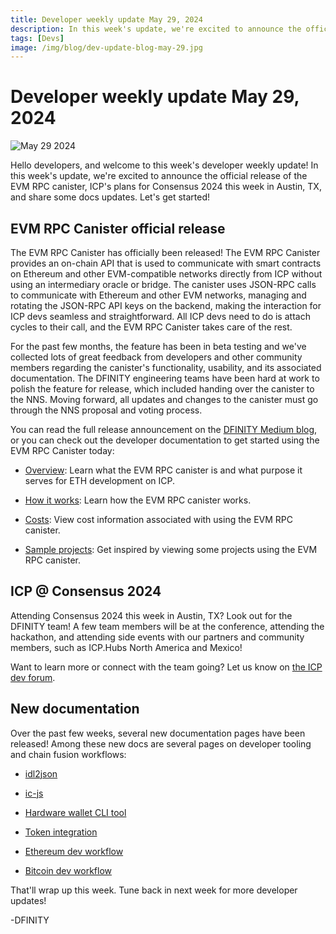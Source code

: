```yaml
---
title: Developer weekly update May 29, 2024
description: In this week's update, we're excited to announce the official release of the EVM RPC canister, ICP's plans for Consensus 2024 this week in Austin, TX, and share some docs updates.
tags: [Devs]
image: /img/blog/dev-update-blog-may-29.jpg
---
```


# Developer weekly update May 29, 2024

![May 29 2024](../../static/img/blog/dev-update-blog-may-29.jpg)

Hello developers, and welcome to this week's developer weekly update! In this week's update, we're excited to announce the official release of the EVM RPC canister, ICP's plans for Consensus 2024 this week in Austin, TX, and share some docs updates. Let's get started!

## EVM RPC Canister official release

The EVM RPC Canister has officially been released! The EVM RPC Canister provides an on-chain API that is used to communicate with smart contracts on Ethereum and other EVM-compatible networks directly from ICP without using an intermediary oracle or bridge. The canister uses JSON-RPC calls to communicate with Ethereum and other EVM networks, managing and rotating the JSON-RPC API keys on the backend, making the interaction for ICP devs seamless and straightforward. All ICP devs need to do is attach cycles to their call, and the EVM RPC Canister takes care of the rest. 

For the past few months, the feature has been in beta testing and we've collected lots of great feedback from developers and other community members regarding the canister's functionality, usability, and its associated documentation. The DFINITY engineering teams have been hard at work to polish the feature for release, which included handing over the canister to the NNS. Moving forward, all updates and changes to the canister must go through the NNS proposal and voting process. 


You can read the full release announcement on the [DFINITY Medium blog](https://medium.com/dfinity/icp-ethereum-how-icps-evm-rpc-canister-connects-the-networks-b57909efecf6), or you can check out the developer documentation to get started using the EVM RPC Canister today:

- [Overview](/docs/current/developer-docs/multi-chain/ethereum/evm-rpc/overview): Learn what the EVM RPC canister is and what purpose it serves for ETH development on ICP.

- [How it works](/docs/current/developer-docs/multi-chain/ethereum/evm-rpc/how-it-works): Learn how the EVM RPC canister works.

- [Costs](/docs/current/developer-docs/multi-chain/ethereum/evm-rpc/costs): View cost information associated with using the EVM RPC canister.

- [Sample projects](/docs/current/developer-docs/multi-chain/ethereum/evm-rpc/samples): Get inspired by viewing some projects using the EVM RPC canister.


## ICP @ Consensus 2024

Attending Consensus 2024 this week in Austin, TX? Look out for the DFINITY team! A few team members will be at the conference, attending the hackathon, and attending side events with our partners and community members, such as ICP.Hubs North America and Mexico!

Want to learn more or connect with the team going? Let us know on [the ICP dev forum](https://forum.dfinity.org/t/icp-at-consensus-2024/31135).

## New documentation

Over the past few weeks, several new documentation pages have been released! Among these new docs are several pages on developer tooling and chain fusion workflows:

- [idl2json](/docs/current/developer-docs/developer-tools/cli-tools/idl2json)

- [ic-js](/docs/current/developer-docs/developer-tools/on-chain/ic-js)

- [Hardware wallet CLI tool](/docs/current/developer-docs/defi/asset-custody/hardware-wallet-cli)

- [Token integration](/docs/current/developer-docs/defi/token_integrations/)

- [Ethereum dev workflow](/docs/current/developer-docs/multi-chain/ethereum/using-eth/eth-dev-workflow)

- [Bitcoin dev workflow](/docs/current/developer-docs/multi-chain/bitcoin/using-btc/btc-dev-workflow)

That'll wrap up this week. Tune back in next week for more developer updates!

-DFINITY